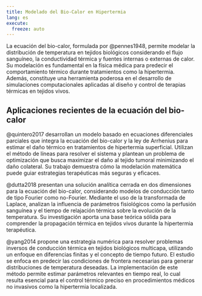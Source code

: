 ```yaml
---
title: Modelado del Bio-Calor en Hipertermia
lang: es
execute: 
  freeze: auto
---
```


La ecuación del bio-calor, formulada por @pennes1948, permite modelar la distribución de temperatura en tejidos biológicos considerando el flujo sanguíneo, la conductividad térmica y fuentes internas o externas de calor. Su modelación es fundamental en la física médica para predecir el comportamiento térmico durante tratamientos como la hipertermia. Además, constituye una herramienta poderosa en el desarrollo de simulaciones computacionales aplicadas al diseño y control de terapias térmicas en tejidos vivos.

## Aplicaciones recientes de la ecuación del bio-calor

@quintero2017 desarrollan un modelo basado en ecuaciones diferenciales parciales que integra la ecuación del bio-calor y la ley de Arrhenius para estimar el daño térmico en tratamientos de hipertermia superficial. Utilizan el método de líneas para resolver el sistema y plantean un problema de optimización que busca maximizar el daño al tejido tumoral minimizando el daño colateral. Su trabajo demuestra cómo la modelación matemática puede guiar estrategias terapéuticas más seguras y eficaces.

@dutta2018 presentan una solución analítica cerrada en dos dimensiones para la ecuación del bio-calor, considerando modelos de conducción tanto de tipo Fourier como no-Fourier. Mediante el uso de la transformada de Laplace, analizan la influencia de parámetros fisiológicos como la perfusión sanguínea y el tiempo de relajación térmica sobre la evolución de la temperatura. Su investigación aporta una base teórica sólida para comprender la propagación térmica en tejidos vivos durante la hipertermia terapéutica.

@yang2014 propone una estrategia numérica para resolver problemas inversos de conducción térmica en tejidos biológicos multicapa, utilizando un enfoque en diferencias finitas y el concepto de tiempo futuro. El estudio se enfoca en predecir las condiciones de frontera necesarias para generar distribuciones de temperatura deseadas. La implementación de este método permite estimar parámetros relevantes en tiempo real, lo cual resulta esencial para el control térmico preciso en procedimientos médicos no invasivos como la hipertermia localizada.
